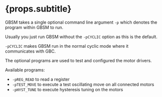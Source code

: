 # {props.subtitle}

GBSM takes a single optional command line argument `-p` which denotes the program within GBSM to run.

Usually you just run GBSM without the `-pCYCLIC` option as this is the default.

`-pCYCLIC` makes GBSM run in the normal cyclic mode where it communicates with GBC.

The optional programs are used to test and configured the motor drivers.

Available programs:

* `-pREG_READ` to read a register
* `-pTEST_MOVE` to execute a test oscillating move on all connected motors
* `-pHYST_TUNE` to execute hysteresis tuning on the motors




